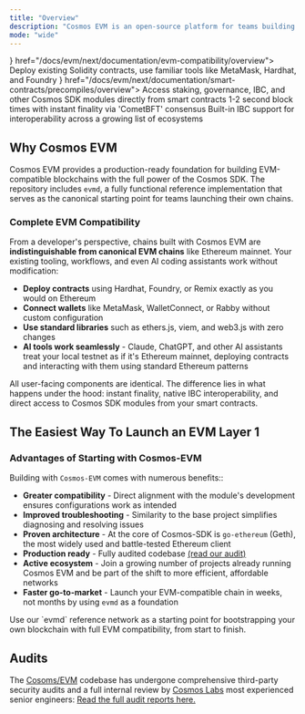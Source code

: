 ```yaml
---
title: "Overview"
description: "Cosmos EVM is an open-source platform for teams building their own chain, rollup, or EVM-compatible application. It offers the industry's leading Layer 1 stack with custom modules, instant finality, and a native interoperability layer. With Cosmos EVM, you maintain full ownership of your entire stack—from the application layer down to consensus."
mode: "wide"
---
```



<CardGroup cols={2}>
  <Card title="Ethereum Compatibility" icon={<EthereumOutlineIcon />} href="/docs/evm/next/documentation/evm-compatibility/overview">
    Deploy existing Solidity contracts, use familiar tools like MetaMask, Hardhat, and Foundry
  </Card>
  <Card title="Cosmos Native Features" icon={<CosmosOutlineIcon />} href="/docs/evm/next/documentation/smart-contracts/precompiles/overview">
    Access staking, governance, IBC, and other Cosmos SDK modules directly from smart contracts
  </Card>
  <Card title="Instant Finality" icon="zap" href="/docs/evm/next/documentation/concepts/transactions">
    1-2 second block times with instant finality via 'CometBFT' consensus
  </Card>
  <Card title="Cross-Chain Ready" icon="globe" href="/docs/evm/next/documentation/concepts/ibc">
    Built-in IBC support for interoperability across a growing list of ecosystems
  </Card>
</CardGroup>

## Why Cosmos EVM

Cosmos EVM provides a production-ready foundation for building EVM-compatible blockchains with the full power of the Cosmos SDK. The repository includes `evmd`, a fully functional reference implementation that serves as the canonical starting point for teams launching their own chains.

### Complete EVM Compatibility

From a developer's perspective, chains built with Cosmos EVM are **indistinguishable from canonical EVM chains** like Ethereum mainnet. Your existing tooling, workflows, and even AI coding assistants work without modification:

- **Deploy contracts** using Hardhat, Foundry, or Remix exactly as you would on Ethereum
- **Connect wallets** like MetaMask, WalletConnect, or Rabby without custom configuration
- **Use standard libraries** such as ethers.js, viem, and web3.js with zero changes
- **AI tools work seamlessly** - Claude, ChatGPT, and other AI assistants treat your local testnet as if it's Ethereum mainnet, deploying contracts and interacting with them using standard Ethereum patterns

All user-facing components are identical. The difference lies in what happens under the hood: instant finality, native IBC interoperability, and direct access to Cosmos SDK modules from your smart contracts.

## The Easiest Way To Launch an EVM Layer 1

### Advantages of Starting with Cosmos-EVM

Building with `Cosmos-EVM` comes with numerous benefits::

- **Greater compatibility** - Direct alignment with the module's development ensures configurations work as intended
- **Improved troubleshooting** - Similarity to the base project simplifies diagnosing and resolving issues
- **Proven architecture** - At the core of Cosmos-SDK is `go-ethereum` (Geth), the most widely used and battle-tested Ethereum client
- **Production ready** - Fully audited codebase [(read our audit)](#audits)
- **Active ecosystem** - Join a growing number of projects already running Cosmos EVM and be part of the shift to more efficient, affordable networks
- **Faster go-to-market** - Launch your EVM-compatible chain in weeks, not months by using `evmd` as a foundation

<Card title="Cuztomize and deploy your own layer one EVM network." href="/docs/evm/next/documentation/getting-started/build-a-chain/overview">
Use our `evmd` reference network as a starting point for bootstrapping your own blockchain with full EVM compatibility, from start to finish.
</Card>

## Audits

The [Cosoms/EVM](https://gitjub.com/cosmos/evm) codebase has undergone comprehensive third-party security audits and a full internal review by [Cosmos Labs](https://cosmoslabs.io) most experienced senior engineers:
[Read the full audit reports here.](https://github.com/cosmos/evm/blob/main/docs/audits/sherlock_2025_07_28_final.pdf)
